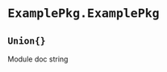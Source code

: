 # `` ExamplePkg.ExamplePkg ``
##   `````` Union{} ``````{shortcodes=false}  {#b2cfd89fb0d1b9c6}
:::{.callout-note appearance="minimal"}
Module doc string

:::

